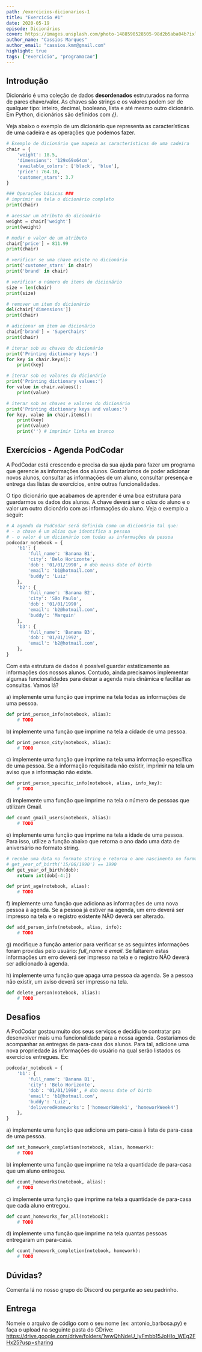 ```yaml
---
path: /exercicios-dicionarios-1
title: "Exercício #1"
date: 2020-05-19
episode: Dicionários
cover: https://images.unsplash.com/photo-1488590528505-98d2b5aba04b?ixlib=rb-1.2.1&ixid=eyJhcHBfaWQiOjEyMDd9&auto=format&fit=crop&w=1907&q=80
author_name: "Cassios Marques"
author_email: "cassios.kmm@gmail.com"
highlight: true
tags: ["exercicio", "programacao"]
---
```


## Introdução
Dicionário é uma coleção de dados **desordenados** estruturados na forma de pares chave/valor. As chaves são strings e os valores podem ser de qualquer tipo: inteiro, decimal, booleano, lista e até mesmo outro dicionário.
Em Python, dicionários são definidos com *{}*.

Veja abaixo o exemplo de um dicionário que representa as características de uma cadeira e as operações que podemos fazer.

```python
# Exemplo de dicionário que mapeia as características de uma cadeira
chair = {
    'weight': 18.5,
    'dimensions': '129x69x64cm',
    'available_colors': ['black', 'blue'],
    'price': 764.10,
    'customer_stars': 3.7
}

### Operações básicas ###
# imprimir na tela o dicionário completo
print(chair)

# acessar um atributo do dicionário
weight = chair['weight']
print(weight)

# mudar o valor de um atributo
chair['price'] = 811.99
print(chair)

# verificar se uma chave existe no dicionário
print('customer_stars' in chair)
print('brand' in chair)

# verificar o número de itens do dicionário
size = len(chair)
print(size)

# remover um item do dicionário
del(chair['dimensions'])
print(chair)

# adicionar um item ao dicionário
chair['brand'] = 'SuperChairs'
print(chair)

# iterar sob as chaves do dicionário
print('Printing dictionary keys:')
for key in chair.keys():
    print(key)

# iterar sob os valores do dicionário
print('Printing dictionary values:')
for value in chair.values():
    print(value)

# iterar sob as chaves e valores do dicionário
print('Printing dictionary keys and values:')
for key, value in chair.items():
    print(key)
    print(value)
    print('') # imprimir linha em branco
```


## Exercícios - Agenda PodCodar
A PodCodar está crescendo e precisa da sua ajuda para fazer um programa que gerencie as informações dos alunos.
Gostaríamos de poder adicionar novos alunos, consultar as informações de um aluno, consultar presença e entrega das listas de exercícios, entre outras funcionalidades.

O tipo dicionário que acabamos de aprender é uma boa estrutura para guardarmos os dados dos alunos. A chave deverá ser o *alias* do aluno e o valor um outro dicionário com as informações do aluno. Veja o exemplo a seguir:
```python
# A agenda da PodCodar será definida como um dicionário tal que:
# - a chave é um alias que identifica a pessoa
# - o valor é um dicionário com todas as informações da pessoa
podcodar_notebook = {
    'b1': {
        'full_name': 'Banana B1',
        'city': 'Belo Horizonte',
        'dob': '01/01/1990', # dob means date of birth
        'email': 'b1@hotmail.com',
        'buddy': 'Luiz'
    },
    'b2': {
        'full_name': 'Banana B2',
        'city': 'São Paulo',
        'dob': '01/01/1990',
        'email': 'b2@hotmail.com',
        'buddy': 'Marquin'
    },
    'b3': {
        'full_name': 'Banana B3',
        'dob': '01/01/1992',
        'email': 'b2@hotmail.com',
    },
}
```
Com esta estrutura de dados é possível guardar estaticamente as informações dos nossos alunos. Contudo, ainda precisamos implementar algumas funcionalidades para deixar a agenda mais dinâmica e facilitar as consultas. Vamos lá?

a) implemente uma função que imprime na tela todas as informações de uma pessoa.
```python
def print_person_info(notebook, alias):
    # TODO
```

b) implemente uma função que imprime na tela a cidade de uma pessoa.
```python
def print_person_city(notebook, alias):
    # TODO
```

c) implemente uma função que imprime na tela uma informação específica de uma pessoa. Se a informação requisitada não existir, imprimir na tela um aviso que a informação não existe.
```python
def print_person_specific_info(notebook, alias, info_key):
    # TODO
```

d) implemente uma função que imprime na tela o número de pessoas que utilizam Gmail.
```python
def count_gmail_users(notebook, alias):
    # TODO
```

e) implemente uma função que imprime na tela a idade de uma pessoa. Para isso, utilize a função abaixo que retorna o ano dado uma data de aniversário no formato string.
```python
# recebe uma data no formato string e retorna o ano nascimento no formato inteiro. Ex:
# get_year_of_birth('15/06/1990') == 1990
def get_year_of_birth(dob):
    return int(dob[-4:])

def print_age(notebook, alias):
    # TODO
```

f) implemente uma função que adiciona as informações de uma nova pessoa à agenda. Se a pessoa já estiver na agenda, um erro deverá ser impresso na tela e o registro existente NÃO deverá ser alterado.
```python
def add_person_info(notebook, alias, info):
    # TODO
```

g) modifique a função anterior para verificar se as seguintes informações foram providas pelo usuário: *full_name* e *email*.
Se faltarem estas informações um erro deverá ser impresso na tela e o registro NÃO deverá ser adicionado à agenda.

h) implemente uma função que apaga uma pessoa da agenda. Se a pessoa não existir, um aviso deverá ser impresso na tela.
```python
def delete_person(notebook, alias):
    # TODO
```


## Desafios
A PodCodar gostou muito dos seus serviços e decidiu te contratar pra desenvolver mais uma funcionalidade para a nossa agenda.
Gostaríamos de acompanhar as entregas de para-casa dos alunos. Para tal, adicione uma nova propriedade às informações do usuário na qual serão listados os exercícios entregues. Ex:
```python
podcodar_notebook = {
    'b1': {
        'full_name': 'Banana B1',
        'city': 'Belo Horizonte',
        'dob': '01/01/1990', # dob means date of birth
        'email': 'b1@hotmail.com',
        'buddy': 'Luiz',
        'deliveredHomeworks': ['homeworkWeek1', 'homeworkWeek4']
    },
}
```
a) implemente uma função que adiciona um para-casa à lista de para-casa de uma pessoa.
```python
def set_homework_completion(notebook, alias, homework):
    # TODO
```

b) implemente uma função que imprime na tela a quantidade de para-casa que um aluno entregou.
```python
def count_homeworks(notebook, alias):
    # TODO
```

c) implemente uma função que imprime na tela a quantidade de para-casa que cada aluno entregou.
```python
def count_homeworks_for_all(notebook):
    # TODO
```

d) implemente uma função que imprime na tela quantas pessoas entregaram um para-casa.
```python
def count_homework_completion(notebook, homework):
    # TODO
```

## Dúvidas?
Comenta lá no nosso grupo do Discord ou pergunte ao seu padrinho.


## Entrega

Nomeie o arquivo de código com o seu nome (ex: antonio_barbosa.py) e faça o upload na seguinte pasta do GDrive:
https://drive.google.com/drive/folders/1wwQhNdeU_lyFmbb15JoHIo_WEg2FHx25?usp=sharing

<div style={{alignItems: "center", display: "flex", justifyContent: "center"}}>
    <Logo/>
</div>